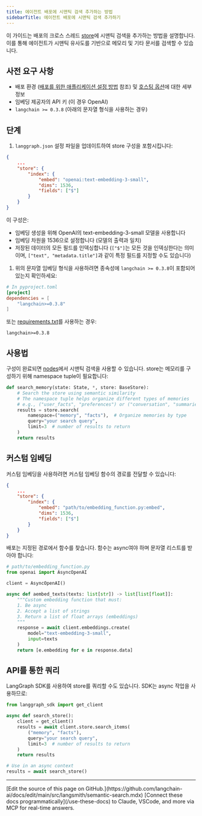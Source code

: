 ```yaml
---
title: 에이전트 배포에 시맨틱 검색 추가하는 방법
sidebarTitle: 에이전트 배포에 시맨틱 검색 추가하기
---
```


이 가이드는 배포의 크로스 스레드 [store](/oss/python/langgraph/persistence#memory-store)에 시맨틱 검색을 추가하는 방법을 설명합니다. 이를 통해 에이전트가 시맨틱 유사도를 기반으로 메모리 및 기타 문서를 검색할 수 있습니다.

## 사전 요구 사항

* 배포 환경 ([배포를 위한 애플리케이션 설정 방법](/langsmith/setup-app-requirements-txt) 참조) 및 [호스팅 옵션](/langsmith/hosting)에 대한 세부 정보
* 임베딩 제공자의 API 키 (이 경우 OpenAI)
* `langchain >= 0.3.8` (아래의 문자열 형식을 사용하는 경우)

## 단계

1. `langgraph.json` 설정 파일을 업데이트하여 store 구성을 포함시킵니다:

```json
{
    ...
    "store": {
        "index": {
            "embed": "openai:text-embedding-3-small",
            "dims": 1536,
            "fields": ["$"]
        }
    }
}
```

이 구성은:

* 임베딩 생성을 위해 OpenAI의 text-embedding-3-small 모델을 사용합니다
* 임베딩 차원을 1536으로 설정합니다 (모델의 출력과 일치)
* 저장된 데이터의 모든 필드를 인덱싱합니다 (`["$"]`는 모든 것을 인덱싱한다는 의미이며, `["text", "metadata.title"]`과 같이 특정 필드를 지정할 수도 있습니다)

1. 위의 문자열 임베딩 형식을 사용하려면 종속성에 `langchain >= 0.3.8`이 포함되어 있는지 확인하세요:

```toml
# In pyproject.toml
[project]
dependencies = [
    "langchain>=0.3.8"
]
```

또는 [requirements.txt](/langsmith/setup-app-requirements-txt)를 사용하는 경우:

```
langchain>=0.3.8
```

## 사용법

구성이 완료되면 [nodes](/oss/python/langgraph/graph-api#nodes)에서 시맨틱 검색을 사용할 수 있습니다. store는 메모리를 구성하기 위해 namespace tuple이 필요합니다:

```python
def search_memory(state: State, *, store: BaseStore):
    # Search the store using semantic similarity
    # The namespace tuple helps organize different types of memories
    # e.g., ("user_facts", "preferences") or ("conversation", "summaries")
    results = store.search(
        namespace=("memory", "facts"),  # Organize memories by type
        query="your search query",
        limit=3  # number of results to return
    )
    return results
```

## 커스텀 임베딩

커스텀 임베딩을 사용하려면 커스텀 임베딩 함수의 경로를 전달할 수 있습니다:

```json
{
    ...
    "store": {
        "index": {
            "embed": "path/to/embedding_function.py:embed",
            "dims": 1536,
            "fields": ["$"]
        }
    }
}
```

배포는 지정된 경로에서 함수를 찾습니다. 함수는 async여야 하며 문자열 리스트를 받아야 합니다:

```python
# path/to/embedding_function.py
from openai import AsyncOpenAI

client = AsyncOpenAI()

async def aembed_texts(texts: list[str]) -> list[list[float]]:
    """Custom embedding function that must:
    1. Be async
    2. Accept a list of strings
    3. Return a list of float arrays (embeddings)
    """
    response = await client.embeddings.create(
        model="text-embedding-3-small",
        input=texts
    )
    return [e.embedding for e in response.data]
```

## API를 통한 쿼리

LangGraph SDK를 사용하여 store를 쿼리할 수도 있습니다. SDK는 async 작업을 사용하므로:

```python
from langgraph_sdk import get_client

async def search_store():
    client = get_client()
    results = await client.store.search_items(
        ("memory", "facts"),
        query="your search query",
        limit=3  # number of results to return
    )
    return results

# Use in an async context
results = await search_store()
```

---

<Callout icon="pen-to-square" iconType="regular">
    [Edit the source of this page on GitHub.](https://github.com/langchain-ai/docs/edit/main/src/langsmith/semantic-search.mdx)
</Callout>
<Tip icon="terminal" iconType="regular">
    [Connect these docs programmatically](/use-these-docs) to Claude, VSCode, and more via MCP for    real-time answers.
</Tip>
